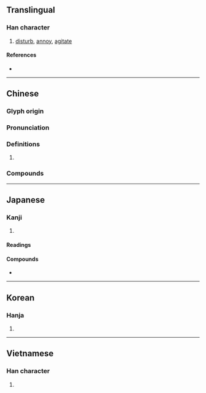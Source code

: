 {{also|扰}}
{{character info/new}}
==Translingual==

===Han character===
{{Han char|rn=64|rad=手|as=15|sn=18|four=51047|canj=QMBE|ids=⿰扌憂}}

# [[disturb]], [[annoy]], [[agitate]]

====References====
* {{Han ref|kx=0461.280|dkj=12920|dj=0810.340|hdz=31979.100|uh=64FE|ud=25854|bh=C25A|bd=49754}}

----

==Chinese==
{{zh-forms|s=扰}}

===Glyph origin===
{{Han etym}}

===Pronunciation===
{{zh-pron
|m=rǎo
|c=jiu2,jiu5
|h=pfs=
|md=
|mn=qz,tp,xm:liáu/kh,zz:jiáu/qz:lǎ/xm:lā
|w=
|mc=y
|oc=y
|cat=v
}}

===Definitions===
{{zh-hanzi}}

# {{rfdef|lang=zh}}

===Compounds===
{{zh-der|干擾|喧擾|叨擾|困擾|取擾|庸人自擾|亂擾擾|勾擾|不堪其擾|兵廚之擾|侵擾|㑳擾|性騷擾|干擾素|意擾心愁|告擾|俶擾|厚擾|奉擾|不勝其擾|不擾|兵戈擾攘|恇擾|攪擾|擾流器|擾動|相擾|擾擾|擾害|擾亂|痰火擾心|撓擾|打擾|有擾|擾民|科擾|煩擾|擾人|滋擾|撞擾|擾攘|暴力滋擾|搔擾|擾人清夢|生事擾民|自擾|馴擾|紛擾|雲擾|驚擾|聒擾|道擾|阻擾|纏擾|竄擾|討擾|騷擾|自相驚擾|糟擾}}

----

==Japanese==

===Kanji===
{{ja-kanji|grade=|rs=手15}}

# {{defn|lang=ja|sort=手15}}

====Readings====
{{ja-readings
|goon=にょう
|kanon=じょう
|kun=みだ-れる, わずら-わし.い
}}

====Compounds====
* {{ja-r|動擾|どうじょう|gloss=[[motional]] [[disturbance]]}}

----

==Korean==

===Hanja===
{{ko-hanja|hangeul=요|eumhun=|rv=yo|mr=yo|y=yo}}

# {{defn|lang=ko|sort=手15}}

----

==Vietnamese==

===Han character===
{{vi-hantu|[[nhiễu]], [[nhầu]]|rs=手15}}

# {{defn|lang=vi|sort=手15}}